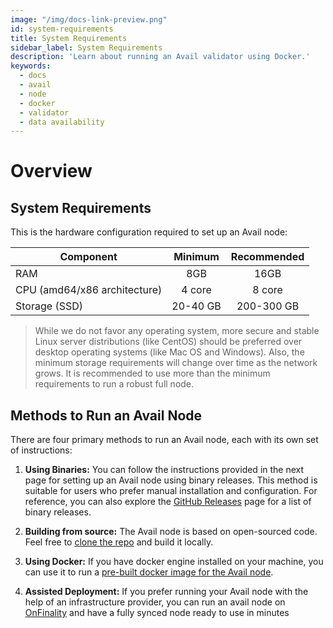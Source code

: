```yaml
---
image: "/img/docs-link-preview.png"
id: system-requirements
title: System Requirements
sidebar_label: System Requirements
description: 'Learn about running an Avail validator using Docker.'
keywords:
  - docs
  - avail
  - node
  - docker
  - validator
  - data availability
---
```



# Overview 

## System Requirements

This is the hardware configuration required to set up an Avail node:

| Component                    | Minimum  | Recommended |
| ---------------------------- |:--------:|:-----------:|
| RAM                          | 8GB      | 16GB        |
| CPU (amd64/x86 architecture) | 4 core   | 8 core      |
| Storage (SSD)                | 20-40 GB | 200-300 GB  |

> While we do not favor any operating system, more secure and stable Linux server distributions (like CentOS) should be preferred over desktop operating systems (like Mac OS and Windows). Also, the minimum storage requirements will change over time as the network grows.
> It is recommended to use more than the minimum requirements to run a robust full node.

## Methods to Run an Avail Node

There are four primary methods to run an Avail node, each with its own set of instructions:

1. **Using Binaries:** You can follow the instructions provided in the next page for setting up an Avail node using binary releases.
This method is suitable for users who prefer manual installation and configuration. 
For reference, you can also explore the [GitHub Releases](https://github.com/availproject/avail/releases) page for 
a list of binary releases.

2. **Building from source:** The Avail node is based on open-sourced code. Feel free to
[clone the repo](https://github.com/availproject/avail) and build it locally.

3. **Using Docker:** If you have docker engine installed on your machine, you can use it to run
a [pre-built docker image for the Avail node](https://hub.docker.com/r/availj/avail/tags).

4. **Assisted Deployment:** If you prefer running your Avail node with the help of an infrastructure provider, you can run an avail node on [OnFinality](https://onfinality.io/networks/avail) and have a fully synced node ready to use in minutes
